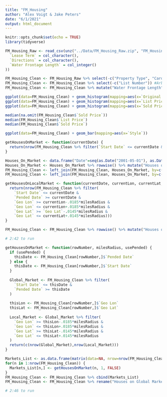 ```yaml
---
title: "FM_Housing"
author: "Alex Voigt & Jake Peters"
date: "6/1/2021"
output: html_document
---
```


```r
knitr::opts_chunk$set(echo = TRUE)
library(tidyverse)
```


```r
FM_Housing_Raw <- read_csv(unz("../Data/FM_Housing_Raw.zip", "FM_Housing_Raw.csv"), col_types = cols(
  `Lease Term` = col_character(),
  `Directions` = col_character(),
  `Water Frontage Length` = col_integer()
))
```

```r
FM_Housing_Clean <- FM_Housing_Raw %>% select(-c("Property Type", "Card Format")) #All properties are Residential for both Property Type and Card Format variables
FM_Housing_Clean <- FM_Housing_Clean %>% select(-c("List Number")) #Arbitrary values not useful for data mining
FM_Housing_Clean <- FM_Housing_Clean %>% mutate("Water Frontage Length" = parse_number("Water Frontage Length", na=character()))
```

```r
ggplot(data=FM_Housing_Clean) + geom_histogram(mapping=aes(x=`Original List Price`), bins=250)
ggplot(data=FM_Housing_Clean) + geom_histogram(mapping=aes(x=`List Price`), bins=250)
ggplot(data=FM_Housing_Clean) + geom_histogram(mapping=aes(x=`Sold Price`), bins=250)

median(na.omit(FM_Housing_Clean$`Sold Price`))
median(FM_Housing_Clean$`List Price`)
median(FM_Housing_Clean$`Sold Price`)

ggplot(data=FM_Housing_Clean) + geom_bar(mapping=aes(x=`Style`))
```
```r
getHousesOnMarket <- function(currentDate) {
  return(nrow(FM_Housing_Clean %>% filter(`Start Date` <= currentDate & `Pended Date` >= currentDate)))
}

Houses_On_Market <- data.frame("Date"=seq(as.Date("2001-05-01"), as.Date("2021-03-01"), by="days"))
Houses_On_Market <- Houses_On_Market %>% rowwise() %>% mutate("Houses on Market" = getHousesOnMarket(Date))
FM_Housing_Clean <- left_join(FM_Housing_Clean, Houses_On_Market, by=c("Start Date" = "Date")) %>% rename("Houses on Market at Start" = "Houses on Market")
FM_Housing_Clean <- left_join(FM_Housing_Clean, Houses_On_Market, by=c("Pended Date" = "Date")) %>% rename("Houses on Market at Pended" = "Houses on Market")

getHousesOnLocalMarket <- function(currentDate, currentLon, currentLat, milesRadius) {
  return(nrow(FM_Housing_Clean %>% filter(
    `Start Date` <= currentDate &
    `Pended Date` >= currentDate &
    `Geo Lon` >= currentLon-.0185*milesRadius &
    `Geo Lon` <= currentLon+.0185*milesRadius &
    `Geo Lat` >= `Geo Lat`-.0145*milesRadius &
    `Geo Lat` <= currentLat+.0145*milesRadius)))
}

FM_Housing_Clean <- FM_Housing_Clean %>% rowwise() %>% mutate("Houses on Local Market at Start" = getHousesOnLocalMarket(`Start Date`, `Geo Lon`, `Geo Lat`, 1))

# 2:42 to run
```

```r
getHousesOnMarket <- function(rowNumber, milesRadius, usePended) {
  if (usePended) {
    thisDate <- FM_Housing_Clean[rowNumber,]$`Pended Date`
  } else {
    thisDate <- FM_Housing_Clean[rowNumber,]$`Start Date`
  }
  
  Global_Market <- FM_Housing_Clean %>% filter(
    `Start Date` <= thisDate &
    `Pended Date` >= thisDate
  )
  
  thisLon <- FM_Housing_Clean[rowNumber,]$`Geo Lon`
  thisLat <- FM_Housing_Clean[rowNumber,]$`Geo Lat`
  
  Local_Market <- Global_Market %>% filter(
    `Geo Lon` >= thisLon-.0185*milesRadius &
    `Geo Lon` <= thisLon+.0185*milesRadius &
    `Geo Lat` >= thisLat-.0145*milesRadius &
    `Geo Lat` <= thisLat+.0145*milesRadius
  )
  return(c(nrow(Global_Market),nrow(Local_Market)))
}

Markets_List <- as.data.frame(matrix(data=NA, nrow=nrow(FM_Housing_Clean), ncol=2))
for(n in 1:nrow(FM_Housing_Clean)) {
  Markets_List[n,] <- getHousesOnMarket(n, 1, FALSE)
}
FM_Housing_Clean <- FM_Housing_Clean %>% cbind(Markets_List)
FM_Housing_Clean <- FM_Housing_Clean %>% rename("Houses on Global Market at Start" = `V1`, "Houses on Local Market at Start" = `V2`)

# 2:46 to run
```